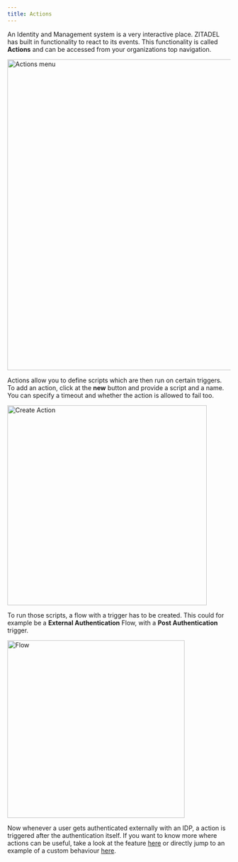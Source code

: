 ```yaml
---
title: Actions
---
```


An Identity and Management system is a very interactive place. ZITADEL has built in functionality to react to its events. This functionality is called **Actions** and can be accessed from your organizations top navigation.

<img
  src="/docs/img/guides/console/actionsmenu.png"
  width="700px"
  alt="Actions menu"
/>

Actions allow you to define scripts which are then run on certain triggers.
To add an action, click at the **new** button and provide a script and a name.
You can specify a timeout and whether the action is allowed to fail too.

<img src="/docs/img/guides/console/action.png" alt="Create Action" width="450px" />

To run those scripts, a flow with a trigger has to be created.
This could for example be a **External Authentication** Flow, with a **Post Authentication** trigger.

<img src="/docs/img/guides/console/flow.png" alt="Flow" width="400px" />

Now whenever a user gets authenticated externally with an IDP, a action is triggered after the authentication itself.
If you want to know more where actions can be useful, take a look at the feature [here](/concepts/features/actions) or directly jump to an example of a custom behaviour [here](/guides/manage/customize/behavior).
